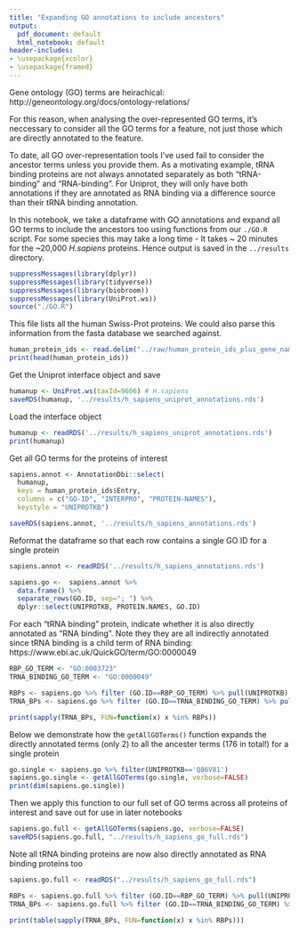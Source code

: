```yaml
---
title: "Expanding GO annotations to include ancestors"
output:
  pdf_document: default
  html_notebook: default
header-includes:
- \usepackage{xcolor}
- \usepackage{framed}
---
```


\colorlet{shadecolor}{lightgray!10} 

Gene ontology (GO) terms are heirachical: http://geneontology.org/docs/ontology-relations/

For this reason, when analysing the over-represented GO terms, it's neccessary to consider all the GO terms for a feature, not just those which are directly annotated to the feature.

To date, all GO over-representation tools I've used fail to consider the ancestor terms unless you provide them. As a motivating example, tRNA binding proteins are not always annotated separately as both "tRNA-binding" and "RNA-binding". For Uniprot, they will only have both annotations if they are annotated as RNA binding via a difference source than their tRNA binding annotation. 

In this notebook, we take a dataframe with GO annotations and expand all GO terms to include the ancestors too using functions from our `./GO.R` script. For some species this may take a long time - It takes ~ 20 minutes for the ~20,000 _H.sapiens_ proteins. Hence output is saved in the `../results` directory. 
```r
suppressMessages(library(dplyr))
suppressMessages(library(tidyverse))
suppressMessages(library(biobroom))
suppressMessages(library(UniProt.ws))
source("./GO.R")
```


\colorlet{shadecolor}{yellow!10} 
\begin{shaded}
Questions: What does the source function do? Why would we want to keep this code separate from the notebook.
\end{shaded}
\colorlet{shadecolor}{lightgray!10} 


This file lists all the human Swiss-Prot proteins. We could also parse this information from the fasta database we searched against.
```r
human_protein_ids <- read.delim("../raw/human_protein_ids_plus_gene_names.tsv")
print(head(human_protein_ids))
```

Get the Uniprot interface object and save
```r
humanup <- UniProt.ws(taxId=9606) # H.sapiens
saveRDS(humanup, '../results/h_sapiens_uniprot_annotations.rds')
```

Load the interface object
```r
humanup <- readRDS('../results/h_sapiens_uniprot_annotations.rds')
print(humanup)
```

Get all GO terms for the proteins of interest
```r
sapiens.annot <- AnnotationDbi::select(
  humanup,
  keys = human_protein_ids$Entry, 
  columns = c("GO-ID", "INTERPRO", "PROTEIN-NAMES"),
  keystyle = "UNIPROTKB")

saveRDS(sapiens.annot, '../results/h_sapiens_annotations.rds')

```


Reformat the dataframe so that each row contains a single GO ID for a single protein
```r
sapiens.annot <- readRDS('../results/h_sapiens_annotations.rds')

sapiens.go <-  sapiens.annot %>%
  data.frame() %>%
  separate_rows(GO.ID, sep="; ") %>%
  dplyr::select(UNIPROTKB, PROTEIN.NAMES, GO.ID)
```


For each "tRNA binding" protein, indicate whether it is also directly annotated as "RNA binding". Note they they are all indirectly annotated since tRNA binding is a child term of RNA binding: https://www.ebi.ac.uk/QuickGO/term/GO:0000049


```r
RBP_GO_TERM <- "GO:0003723" 
TRNA_BINDING_GO_TERM <- "GO:0000049"

RBPs <- sapiens.go %>% filter (GO.ID==RBP_GO_TERM) %>% pull(UNIPROTKB)
TRNA_BPs <- sapiens.go %>% filter (GO.ID==TRNA_BINDING_GO_TERM) %>% pull(UNIPROTKB)

print(sapply(TRNA_BPs, FUN=function(x) x %in% RBPs))
```

\colorlet{shadecolor}{yellow!10} 
\begin{shaded}
Question: Why wouldn't every protein/gene be directly annotated with all terms up the hierarchy? 
\end{shaded}

\colorlet{shadecolor}{lightgray!10} 

Below we demonstrate how the `getAllGOTerms()` function expands the directly annotated terms (only 2) to all the ancester terms (176 in total!) for a single protein
```r
go.single <- sapiens.go %>% filter(UNIPROTKB=='Q86V81')
sapiens.go.single <- getAllGOTerms(go.single, verbose=FALSE)
print(dim(sapiens.go.single))
```

Then we apply this function to our full set of GO terms across all proteins of interest and save out for use in later notebooks
```r
sapiens.go.full <- getAllGOTerms(sapiens.go, verbose=FALSE)
saveRDS(sapiens.go.full, "../results/h_sapiens_go_full.rds")
```


Note all tRNA binding proteins are now also directly annotated as RNA binding proteins too
```r
sapiens.go.full <- readRDS("../results/h_sapiens_go_full.rds")

RBPs <- sapiens.go.full %>% filter (GO.ID==RBP_GO_TERM) %>% pull(UNIPROTKB)
TRNA_BPs <- sapiens.go.full %>% filter (GO.ID==TRNA_BINDING_GO_TERM) %>% pull(UNIPROTKB)

print(table(sapply(TRNA_BPs, FUN=function(x) x %in% RBPs)))
```
